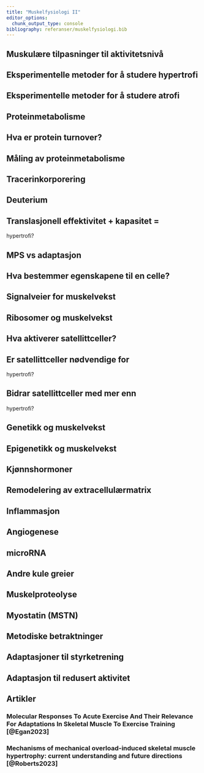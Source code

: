 ```yaml
---
title: "Muskelfysiologi II"
editor_options: 
  chunk_output_type: console
bibliography: referanser/muskelfysiologi.bib
---
```



## Muskulære tilpasninger til aktivitetsnivå

## Eksperimentelle metoder for å studere hypertrofi

## Eksperimentelle metoder for å studere atrofi

## Proteinmetabolisme

## Hva er protein turnover?

## Måling av proteinmetabolisme

## Tracerinkorporering

## Deuterium

## Translasjonell effektivitet + kapasitet =
hypertrofi?

## MPS vs adaptasjon

## Hva bestemmer egenskapene til en celle?

## Signalveier for muskelvekst

## Ribosomer og muskelvekst

## Hva aktiverer satellittceller?

## Er satellittceller nødvendige for
hypertrofi?

## Bidrar satellittceller med mer enn
hypertrofi?

## Genetikk og muskelvekst

## Epigenetikk og muskelvekst

## Kjønnshormoner

## Remodelering av extracellulærmatrix

## Inflammasjon

## Angiogenese

## microRNA

## Andre kule greier

## Muskelproteolyse

## Myostatin (MSTN)

## Metodiske betraktninger

## Adaptasjoner til styrketrening

## Adaptasjon til redusert aktivitet

## Artikler

### Molecular Responses To Acute Exercise And Their Relevance For Adaptations In Skeletal Muscle To Exercise Training [@Egan2023]

### Mechanisms of mechanical overload-induced skeletal muscle hypertrophy: current understanding and future directions [@Roberts2023]




